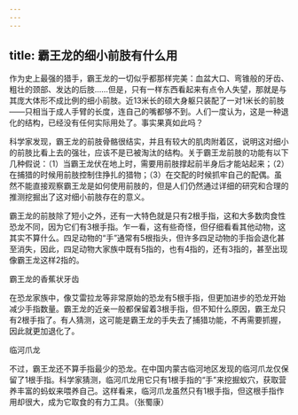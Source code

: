 ```yaml
---
---
---
```

title: 霸王龙的细小前肢有什么用
---




作为史上最强的猎手，霸王龙的一切似乎都那样完美：血盆大口、弯锥般的牙齿、粗壮的颈部、发达的后肢……但是，只有一样东西看起来有点令人失望，那就是与其庞大体形不成比例的细小前肢。近13米长的硕大身躯只装配了一对1米长的前肢——只相当于成人手臂的长度，连自己的嘴都够不到。人们一度认为，这是一种退化的结构，已经没有任何实际用处了。事实果真如此吗？

科学家发现，霸王龙的前肢骨骼很结实，并且有较大的肌肉附着区，说明这对细小的前肢比看上去的强壮，应该不是已被淘汰的结构。关于霸王龙前肢的功能有以下几种假说：（1）当霸王龙伏在地上时，需要用前肢撑起前半身后才能站起来；（2）在捕猎的时候用前肢控制住挣扎的猎物；（3）在交配的时候抓牢自己的配偶。虽然不能直接观察霸王龙是如何使用前肢的，但是人们仍然通过详细的研究和合理的推测挖掘出了这对细小前肢存在的意义。

霸王龙的前肢除了短小之外，还有一大特色就是只有2根手指，这和大多数肉食性恐龙不同，因为它们有3根手指。乍一看，这有些奇怪，但仔细看看其他动物，这其实不算什么。四足动物的“手”通常有5根指头，但许多四足动物的手指会退化甚至消失，因此，四足动物大家族中既有5指的，也有4指的，还有3指的，甚至出现像霸王龙这样2指的。

霸王龙的香蕉状牙齿



在恐龙家族中，像艾雷拉龙等非常原始的恐龙有5根手指，但更加进步的恐龙开始减少手指数量。霸王龙的近亲一般都保留着3根手指，但不知什么原因，霸王龙只有2根手指了。有人猜测，这可能是霸王龙的手失去了捕猎功能，不再需要抓握，因此就更加退化了。

临河爪龙



不过，霸王龙还不算手指最少的恐龙。在中国内蒙古临河地区发现的临河爪龙仅保留了1根手指。科学家猜测，临河爪龙用它只有1根手指的“手”来挖掘蚁穴，获取营养丰富的蚂蚁来喂养自己。这样看来，临河爪龙虽然只有1根手指，但这根手指作用却很大，成为它取食的有力工具。（张蜀康）